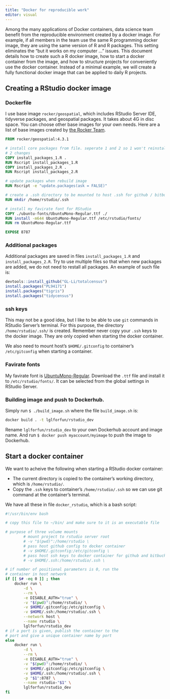 ```yaml
---
title: "Docker for reproducible work"
editor: visual
---
```


Among the many applications of Docker containers, data science team benefit from the reproducible environment created by a docker image. For example, if all members in the team use the same R programming docker image, they are using the same version of R and R packages. This setting eliminates the "but it works on my computer ..." issues. This document details how to create such a R docker image, how to start a docker container from the image, and how to structure projects for conveniently use the docker container. Instead of a minimal example, we will create a fully functional docker image that can be applied to daily R projects.

## Creating a RStudio docker image

### Dockerfile

I use base image `rocker/geospatial`, which includes RStudio Server IDE, tidyverse packages, and geospatial packages. It takes about 4G in disc space. You can choose other base images for your own needs. Here are a list of base images created by [the Rocker Team](https://hub.docker.com/u/rocker).

``` dockerfile
FROM rocker/geospatial:4.3.1

# install core packages from file. seperate 1 and 2 so 1 won't reinstall if
# 2 changes
COPY install_packages_1.R .
RUN Rscript install_packages_1.R
COPY install_packages_2.R .
RUN Rscript install_packages_2.R

# update packages when rebuild image
RUN Rscript -e "update.packages(ask = FALSE)"

# create a .ssh directory to be mounted to host .ssh for github / bitbucket
RUN mkdir /home/rstudio/.ssh

# install my favirate font for RStudio
COPY ./ubuntu-fonts/UbuntuMono-Regular.ttf ./
RUN install -m644 UbuntuMono-Regular.ttf /etc/rstudio/fonts/
RUN rm UbuntuMono-Regular.ttf

EXPOSE 8787
```

### Additional packages

Additional packages are saved in files `install_packages_1.R` and `install_packages_2.R`. Try to use multiple files so that when new packages are added, we do not need to restall all packages. An example of such file is:

``` r
devtools::install_github("GL-Li/totalcensus")
install.packages("PL94171")
install.packages("tigris")
install.packages("tidycensus")
```

### ssh keys

This may not be a good idea, but I like to be able to use `git` commands in RStudio Server's terminal. For this purpose, the directory `/home/rstudio/.ssh/` is created. Remember never copy your `.ssh` keys to the docker image. They are only copied when starting the docker container.

We also need to mount host's `$HOME/.gitconfig` to container's `/etc/gitconfig` when starting a container.

### Favirate fonts

My favirate font is [UbuntuMono-Regular](https://fonts.google.com/specimen/Ubuntu+Mono). Download the `.ttf` file and install it to `/etc/rstudio/fonts/`. It can be selected from the global settings in RStudio Server.

### Building image and push to Dockerhub.

Simply run `$ ./build_image.sh` where the file `build_image.sh` is:

``` sh
docker build . -t lglforfun/rstudio_dev
```

Rename `lglforfun/rstudio_dev` to your own Dockerhub account and image name. And run `$ docker push myaccount/myimage` to push the image to Dockerhub.

## Start a docker container

We want to acheive the following when starting a RStudio docker container:

-   The current directory is copied to the container's working directory, which is `/home/rstudio/`.
-   Copy the `.ssh` keys to container's `/home/rstudio/.ssh` so we can use git command at the container's terminal.

We have all these in file `docker_rstudio`, which is a bash script:

``` bash
#!/usr/bin/env bash

# copy this file to ~/bin/ and make sure to it is an executable file

# purpose of three volume mounts
        # mount project to rstudio server root
        # -v "$(pwd)":/home/rstudio \
        # pass host github config to docker container
        # -v $HOME/.gitconfig:/etc/gitconfig \
        # pass host ssh keys to docker container for github and bitbucket
        # -v $HOME/.ssh:/home/rstudio/.ssh \

# if number of positional parameters is 0, run the
# container in host network
if [[ $# -eq 0 ]] ; then
    docker run \
        -d \
        --rm \
        -e DISABLE_AUTH="true" \
        -v "$(pwd)":/home/rstudio/ \
        -v $HOME/.gitconfig:/etc/gitconfig \
        -v $HOME/.ssh:/home/rstudio/.ssh \
        --network host \
        --name rstudio \
        lglforfun/rstudio_dev
# if a port is given, publish the container to the
# port and give a unique container name by port
else
    docker run \
        -d \
        --rm \
        -e DISABLE_AUTH="true" \
        -v "$(pwd)":/home/rstudio/ \
        -v $HOME/.gitconfig:/etc/gitconfig \
        -v $HOME/.ssh:/home/rstudio/.ssh \
        -p "$1":8787 \
        --name rstudio-"$1" \
        lglforfun/rstudio_dev
fi
```
